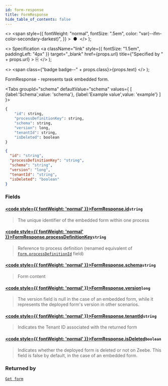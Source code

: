 ```yaml
---
id: form-response
title: FormResponse
hide_table_of_contents: false
---
```



  <>
    <span
      style={{
        fontWeight: "normal",
        fontSize: ".5em",
        color: "var(--ifm-color-secondary-darkest)",
      }}
    >
      &nbsp;●&nbsp;
    </span>
  </>
);

  <>
    Specification
    <a
      className="link"
      style={{ fontSize: "1.5em", paddingLeft: "4px" }}
      target="_blank"
      href={props.url}
      title={"Specified by " + props.url}
    >
      ⎘
    </a>
  </>
);

  <>
    <span class={"badge badge--" + props.class}>{props.text}</span>
  </>
);

FormResponse - represents task embedded form.

<Tabs groupId="schema" defaultValue="schema" values={
[
{label:'Schema',value: 'schema'},
{label:'Example value',value: 'example'}
]
}>
<TabItem value='schema'>

```graphql
{
    "id": string,
    "processDefinitionKey": string,
    "schema": string,
    "version": long,
    "tenantId": string,
    "isDeleted": boolean
}
```

</TabItem>

<TabItem value='example'>

```json
{
  "id": "string",
  "processDefinitionKey": "string",
  "schema": "string",
  "version": "long",
  "tenantId": "string",
  "isDeleted": "boolean"
}
```

</TabItem>
</Tabs>

### Fields

#### [<code style={{ fontWeight: 'normal' }}>FormResponse.<b>id</b></code>](#)<Bullet />`string` <Badge class="secondary" text="non-null"/>

> The unique identifier of the embedded form within one process

#### [<code style={{ fontWeight: 'normal' }}>FormResponse.<b>processDefinitionKey</b></code>](#)<Bullet />`string` <Badge class="secondary" text="non-null"/>

> Reference to process definition
> (renamed equivalent of [`Form.processDefinitionId`](../../../tasklist-api/objects/form.mdx#code-style-fontweight-normal-formbprocessdefinitionidbcodestring--) field)

#### [<code style={{ fontWeight: 'normal' }}>FormResponse.<b>schema</b></code>](#)<Bullet />`string` <Badge class="secondary" text="non-null"/>

> Form content

#### [<code style={{ fontWeight: 'normal' }}>FormResponse.<b>version</b></code>](#)<Bullet />`long` <Badge class="secondary" text="non-null"/>

> The version field is null in the case of an embedded form, while it represents the deployed form's version in other scenarios.

#### [<code style={{ fontWeight: 'normal' }}>FormResponse.<b>tenantId</b></code>](#)<Bullet />`string` <Badge class="secondary" text="non-null"/>

> Indicates the Tenant ID associated with the returned form

#### [<code style={{ fontWeight: 'normal' }}>FormResponse.<b>isDeleted</b></code>](#)<Bullet />`boolean` <Badge class="secondary" text="non-null"/>

> Indicates whether the deployed form is deleted or not on Zeebe. This field is false by default, in the case of an embedded form.

### Returned by

[`Get form`](../../controllers/tasklist-api-rest-form-controller.md#get-form) <Badge class="secondary" text="GET"/>
